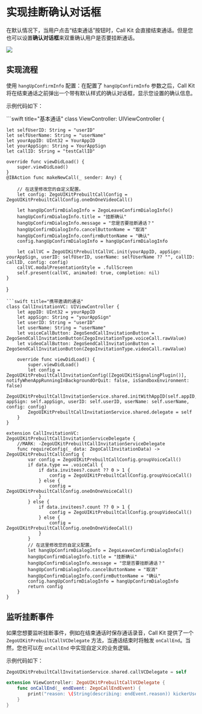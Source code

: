 # 实现挂断确认对话框


在默认情况下，当用户点击“结束通话”按钮时，Call Kit 会直接结束通话。但是您也可以设置**确认对话框**来双重确认用户是否要挂断通话。

<Frame width="256" height="auto" caption="">
  <img src="https://storage.zego.im/sdk-doc/Pics/ZegoUIKit/Flutter/hangup_confirm.gif" />
</Frame>

## 实现流程

使用 `hangUpConfirmInfo` 配置：在配置了 `hangUpConfirmInfo` 参数之后，Call Kit 将在结束通话之前弹出一个带有默认样式的确认对话框，显示您设置的确认信息。

示例代码如下：

<CodeGroup>
```swift title="基本通话"
class ViewController: UIViewController {
    
    let selfUserID: String = "userID"
    let selfUserName: String = "userName"
    let yourAppID: UInt32 = YourAppID 
    let yourAppSign: String = YourAppSign
    let callID: String = "testCallID"
    
    override func viewDidLoad() {
        super.viewDidLoad()
    }
    @IBAction func makeNewCall(_ sender: Any) {
        
        // 在这里修改您的自定义配置。
        let config: ZegoUIKitPrebuiltCallConfig = ZegoUIKitPrebuiltCallConfig.oneOnOneVideoCall()

        let hangUpConfirmDialogInfo = ZegoLeaveConfirmDialogInfo()
        hangUpConfirmDialogInfo.title = "挂断确认"
        hangUpConfirmDialogInfo.message = "您是否要挂断通话？"
        hangUpConfirmDialogInfo.cancelButtonName = "取消"
        hangUpConfirmDialogInfo.confirmButtonName = "确认"
        config.hangUpConfirmDialogInfo = hangUpConfirmDialogInfo
        
        let callVC = ZegoUIKitPrebuiltCallVC.init(yourAppID, appSign: yourAppSign, userID: selfUserID, userName: selfUserName ?? "", callID: callID, config: config)
        callVC.modalPresentationStyle = .fullScreen
        self.present(callVC, animated: true, completion: nil)
    }
}
```
```swift title="携带邀请的通话"
class CallInvitationVC: UIViewController {
    let appID: UInt32 = yourAppID
    let appSign: String = "yourAppSign"
    let userID: String = "userID"
    let userName: String = "userName"
    let voiceCallButton: ZegoSendCallInvitationButton = ZegoSendCallInvitationButton(ZegoInvitationType.voiceCall.rawValue)
    let videoCallButton: ZegoSendCallInvitationButton = ZegoSendCallInvitationButton(ZegoInvitationType.videoCall.rawValue)

    override func viewDidLoad() {
        super.viewDidLoad()
        let config = ZegoUIKitPrebuiltCallInvitationConfig([ZegoUIKitSignalingPlugin()], notifyWhenAppRunningInBackgroundOrQuit: false, isSandboxEnvironment: false)
        ZegoUIKitPrebuiltCallInvitationService.shared.initWithAppID(self.appID, appSign: self.appSign, userID: self.userID, userName: self.userName, config: config)
        ZegoUIKitPrebuiltCallInvitationService.shared.delegate = self
    }
}

extension CallInvitationVC: ZegoUIKitPrebuiltCallInvitationServiceDelegate {
    //MARK: -ZegoUIKitPrebuiltCallInvitationServiceDelegate
    func requireConfig(_ data: ZegoCallInvitationData) -> ZegoUIKitPrebuiltCallConfig {
        var config = ZegoUIKitPrebuiltCallConfig.groupVoiceCall()
        if data.type == .voiceCall {
            if data.invitees?.count ?? 0 > 1 {
                config = ZegoUIKitPrebuiltCallConfig.groupVoiceCall()
            } else {
                config = ZegoUIKitPrebuiltCallConfig.oneOnOneVoiceCall()
            }
        } else {
            if data.invitees?.count ?? 0 > 1 {
                config = ZegoUIKitPrebuiltCallConfig.groupVideoCall()
            } else {
                config = ZegoUIKitPrebuiltCallConfig.oneOnOneVideoCall()
            }
        }
        // 在这里修改您的自定义配置。
        let hangUpConfirmDialogInfo = ZegoLeaveConfirmDialogInfo()
        hangUpConfirmDialogInfo.title = "挂断确认"
        hangUpConfirmDialogInfo.message = "您是否要挂断通话？"
        hangUpConfirmDialogInfo.cancelButtonName = "取消"
        hangUpConfirmDialogInfo.confirmButtonName = "确认"
        config.hangUpConfirmDialogInfo = hangUpConfirmDialogInfo
        return config
    }
}
```
</CodeGroup>

## 监听挂断事件

如果您想要监听挂断事件，例如在结束通话时保存通话录音，Call Kit 提供了一个 `ZegoUIKitPrebuiltCallVCDelegate` 方法，当通话结束时将触发 `onCallEnd`。当然，您也可以在 `onCallEnd` 中实现自定义的业务逻辑。

示例代码如下：

```swift 
ZegoUIKitPrebuiltCallInvitationService.shared.callVCDelegate = self

extension ViewController: ZegoUIKitPrebuiltCallVCDelegate {
    func onCallEnd(_ endEvent: ZegoCallEndEvent) {
        print("reason: \(String(describing: endEvent.reason)) kickerUserID: \(endEvent.kickerUserID)")
    }
}
```
